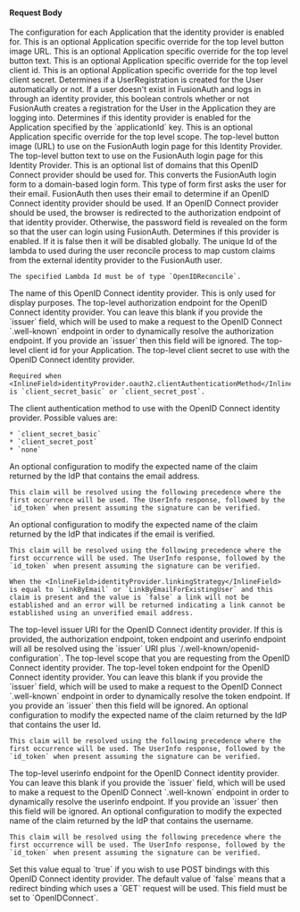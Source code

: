 
#### Request Body

<APIBlock>
  <APIField name="identityProvider.applicationConfiguration" type="Map<UUID, Object>" optional>
    The configuration for each Application that the identity provider is enabled for.
  </APIField>
  <APIField name="identityProvider.applicationConfiguration[applicationId].buttonImageURL" type="String" optional>
    This is an optional Application specific override for the top level button image URL.
  </APIField>
  <APIField name="identityProvider.applicationConfiguration[applicationId].buttonText" type="String" optional>
    This is an optional Application specific override for the top level button text.
  </APIField>
  <APIField name="identityProvider.applicationConfiguration[applicationId].oauth2.client_id" type="String" optional>
    This is an optional Application specific override for the top level client id.
  </APIField>
  <APIField name="identityProvider.applicationConfiguration[applicationId].oauth2.client_secret" type="String" optional>
    This is an optional Application specific override for the top level client secret.
  </APIField>
  <APIField name="identityProvider.applicationConfiguration[applicationId].createRegistration" type="Boolean" optional defaults="true">
    Determines if a UserRegistration is created for the User automatically or not. If a user doesn't exist in FusionAuth and logs in through an identity provider, this boolean controls whether or not FusionAuth creates a registration for the User in the Application they are logging into.
  </APIField>
  <APIField name="identityProvider.applicationConfiguration[applicationId].enabled" type="Boolean" optional defaults="false">
    Determines if this identity provider is enabled for the Application specified by the `applicationId` key.
  </APIField>
  <APIField name="identityProvider.applicationConfiguration[applicationId].oauth2.scope" type="String" optional>
    This is an optional Application specific override for the top level scope.
  </APIField>
  <APIField name="identityProvider.buttonImageURL" type="String" optional>
    The top-level button image (URL) to use on the FusionAuth login page for this Identity Provider.
  </APIField>
  <APIField name="identityProvider.buttonText" type="String" required>
    The top-level button text to use on the FusionAuth login page for this Identity Provider.
  </APIField>

  <IdentityProviderDebugRequestParameter idp_since={props.idp_since} />

  <APIField name="identityProvider.domains" type="Array<String>" optional>
    This is an optional list of domains that this OpenID Connect provider should be used for. This converts the FusionAuth login form to a domain-based login form. This type of form first asks the user for their email. FusionAuth then uses their email to determine if an OpenID Connect identity provider should be used. If an OpenID Connect provider should be used, the browser is redirected to the authorization endpoint of that identity provider. Otherwise, the password field is revealed on the form so that the user can login using FusionAuth.
  </APIField>
  <APIField name="identityProvider.enabled" type="Boolean" optional defaults="false">
    Determines if this provider is enabled. If it is false then it will be disabled globally.
  </APIField>
  <APIField name="identityProvider.lambdaConfiguration.reconcileId" type="UUID" optional since="1.6.0">
    The unique Id of the lambda to used during the user reconcile process to map custom claims from the external identity provider to the FusionAuth user.

    The specified Lambda Id must be of type `OpenIDReconcile`.
  </APIField>

  <IdentityProviderLinkingStrategyRequestParameter idp_since={props.idp_since}
                                                   idp_linking_strategy={props.idp_linking_strategy}
                                                   idp_display_name={props.idp_display_name}
                                                   verifies_email />

  <APIField name="identityProvider.name" type="String" required>
    The name of this OpenID Connect identity provider. This is only used for display purposes.
  </APIField>
  <APIField name="identityProvider.oauth2.authorization_endpoint" type="String" optional>
    The top-level authorization endpoint for the OpenID Connect identity provider. You can leave this blank if you provide the `issuer` field, which will be used to make a request to the OpenID Connect `.well-known` endpoint in order to dynamically resolve the authorization endpoint. If you provide an `issuer` then this field will be ignored.
  </APIField>
  <APIField name="identityProvider.oauth2.client_id" type="String" required>
    The top-level client id for your Application.
  </APIField>
  <APIField name="identityProvider.oauth2.client_secret" type="String" optional>
    The top-level client secret to use with the OpenID Connect identity provider.

    Required when <InlineField>identityProvider.oauth2.clientAuthenticationMethod</InlineField> is `client_secret_basic` or `client_secret_post`.
  </APIField>
  <APIField name="identityProvider.oauth2.clientAuthenticationMethod" type="String" optional defaults="client_secret_basic" since="1.15.3">
    The client authentication method to use with the OpenID Connect identity provider.  Possible values are:

    * `client_secret_basic`
    * `client_secret_post`
    * `none`
  </APIField>
  <APIField name="identityProvider.oauth2.emailClaim" type="String" optional defaults="email" since="1.17.3">
    An optional configuration to modify the expected name of the claim returned by the IdP that contains the email address.

    This claim will be resolved using the following precedence where the first occurrence will be used. The UserInfo response, followed by the `id_token` when present assuming the signature can be verified.
  </APIField>
  <APIField name="identityProvider.oauth2.emailVerifiedClaim" type="String" optional defaults="email_verified" since="1.48.0">
    An optional configuration to modify the expected name of the claim returned by the IdP that indicates if the email is verified.

    This claim will be resolved using the following precedence where the first occurrence will be used. The UserInfo response, followed by the `id_token` when present assuming the signature can be verified.

    When the <InlineField>identityProvider.linkingStrategy</InlineField> is equal to `LinkByEmail` or `LinkByEmailForExistingUser` and this claim is present and the value is `false` a link will not be established and an error will be returned indicating a link cannot be established using an unverified email address.
  </APIField>
  <APIField name="identityProvider.oauth2.issuer" type="String" optional>
    The top-level issuer URI for the OpenID Connect identity provider. If this is provided, the authorization endpoint, token endpoint and userinfo endpoint will all be resolved using the `issuer` URI plus `/.well-known/openid-configuration`.
  </APIField>
  <APIField name="identityProvider.oauth2.scope" type="String" optional>
    The top-level scope that you are requesting from the OpenID Connect identity provider.
  </APIField>
  <APIField name="identityProvider.oauth2.token_endpoint" type="String" optional>
    The top-level token endpoint for the OpenID Connect identity provider. You can leave this blank if you provide the `issuer` field, which will be used to make a request to the OpenID Connect `.well-known` endpoint in order to dynamically resolve the token endpoint. If you provide an `issuer` then this field will be ignored.
  </APIField>
  <APIField name="identityProvider.oauth2.uniqueIdClaim" type="String" optional defaults="sub">
    An optional configuration to modify the expected name of the claim returned by the IdP that contains the user Id.

    This claim will be resolved using the following precedence where the first occurrence will be used. The UserInfo response, followed by the `id_token` when present assuming the signature can be verified.
  </APIField>
  <APIField name="identityProvider.oauth2.userinfo_endpoint" type="String" optional>
    The top-level userinfo endpoint for the OpenID Connect identity provider. You can leave this blank if you provide the `issuer` field, which will be used to make a request to the OpenID Connect `.well-known` endpoint in order to dynamically resolve the userinfo endpoint. If you provide an `issuer` then this field will be ignored.
  </APIField>
  <APIField name="identityProvider.oauth2.usernameClaim" type="String" optional defaults="preferred_username">
    An optional configuration to modify the expected name of the claim returned by the IdP that contains the username.

    This claim will be resolved using the following precedence where the first occurrence will be used. The UserInfo response, followed by the `id_token` when present assuming the signature can be verified.
  </APIField>
  <APIField name="identityProvider.postRequest" type="Boolean" optional defaults="false" since="1.20.0">
    Set this value equal to `true` if you wish to use POST bindings with this OpenID Connect identity provider. The default value of `false` means that a redirect binding which uses a `GET` request will be used.
  </APIField>

  <IdentityProviderTenantConfiguration idp_type={props.idp_type} idp_since={props.idp_since} optional_tag={props.optional_tag} />

  <APIField name="identityProvider.type" type="String" required>
    This field must be set to `OpenIDConnect`.
  </APIField>
</APIBlock>

<JSON title="Example OpenID Connect Request JSON" src="identity-providers/openid-connect-request.json" />
